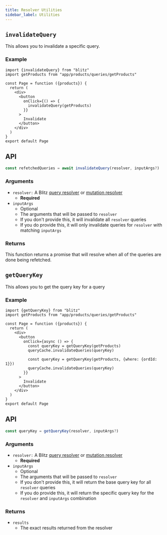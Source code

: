 ```yaml
---
title: Resolver Utilities
sidebar_label: Utilities
---
```


## `invalidateQuery`

This allows you to invalidate a specific query.

### Example

```tsx
import {invalidateQuery} from "blitz"
import getProducts from "app/products/queries/getProducts"

const Page = function ({products}) {
  return (
    <div>
      <button
        onClick={() => {
          invalidateQuery(getProducts)
        }}
      >
        Invalidate
      </button>
    </div>
  )
}
export default Page
```

## API

<!-- prettier-ignore -->
```js
const refetchedQueries = await invalidateQuery(resolver, inputArgs?)
```

### Arguments

- `resolver:` A Blitz [query resolver](./query-resolvers) or [mutation resolver](./mutation-resolvers)
  - **Required**
- `inputArgs`
  - Optional
  - The arguments that will be passed to `resolver`
  - If you don't provide this, it will invalidate all `resolver` queries
  - If you do provide this, it will only invalidate queries for `resolver` with matching `inputArgs`

### Returns

This function returns a promise that will resolve when all of the queries are done being refetched.

## `getQueryKey`

This allows you to get the query key for a query

### Example

```tsx
import {getQueryKey} from "blitz"
import getProducts from "app/products/queries/getProducts"

const Page = function ({products}) {
  return (
    <div>
      <button
        onClick={async () => {
          const queryKey = getQueryKey(getProducts)
          queryCache.invalidateQueries(queryKey)

          const queryKey = getQueryKey(getProducts, {where: {ordId: 1}})
          queryCache.invalidateQueries(queryKey)
        }}
      >
        Invalidate
      </button>
    </div>
  )
}
export default Page
```

## API

<!-- prettier-ignore -->
```js
const queryKey = getQueryKey(resolver, inputArgs?)
```

### Arguments

- `resolver:` A Blitz [query resolver](./query-resolvers) or [mutation resolver](./mutation-resolvers)
  - **Required**
- `inputArgs`
  - Optional
  - The arguments that will be passed to `resolver`
  - If you don't provide this, it will return the base query key for all `resolver` queries
  - If you do provide this, it will return the specific query key for the `resolver` and `inputArgs` combination

### Returns

- `results`
  - The exact results returned from the resolver
